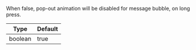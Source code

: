When false, pop-out animation will be disabled for message bubble, on long press.

| Type | Default |
| - | - |
| boolean | true |
